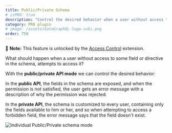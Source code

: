 ```yaml
---
title: Public/Private Schema
# isPRO: true
description: "Control the desired behavior when a user without access to some field or directive in the schema attempts to access it."
category: PRO plugin
# image: /assets/GatoGraphQL-logo-suki.png
order: 750
---
```


📣 **Note:** This feature is unlocked by the [Access Control](/extensions/access-control/) extension.

What should happen when a user without access to some field or directive in the schema, attempts to access it?

With the **public/private API mode** we can control the desired behavior:

In the **public API**, the fields in the schema are exposed, and when the permission is not satisfied, the user gets an error message with a description of why the permission was rejected.

In the **private API**, the schema is customized to every user, containing only the fields available to him or her, and so when attempting to access a forbidden field, the error message says that the field doesn't exist.

![Individual Public/Private schema mode](/assets/guides/upstream-pro/acl-public-private-schema-mode.png "Individual Public/Private schema mode")

